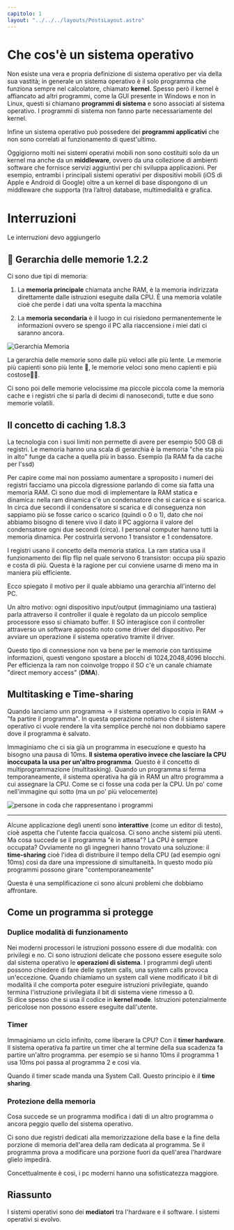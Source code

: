 ```yaml
---
capitolo: 1
layout: "../../../layouts/PostsLayout.astro"
---
```


# Che cos'è un sistema operativo

Non esiste una vera e propria definizione di sistema operativo per via della sua vastità; in generale
un sistema operativo è il solo programma che funziona sempre nel calcolatore, chiamato **kernel**.
Spesso però il kernel è affiancato ad altri programmi, come la GUI presente in Windows e non in Linux, questi si chiamano
**programmi di sistema** e sono associati al sistema operativo. I programmi di sistema non fanno parte necessariamente del kernel.

Infine un sistema operativo può possedere dei **programmi applicativi** che non sono correlati al funzionamento di quest'ultimo.

Oggigiorno molti nei sistemi operativi mobili non sono costituiti solo da un kernel ma anche da un **middleware**, ovvero da una collezione
di ambienti software che fornisce servizi aggiuntivi per chi
sviluppa applicazioni. Per esempio, entrambi i principali sistemi operativi per dispositivi mobili (iOS di Apple e Android di Google) oltre a un kernel di base dispongono di un middleware che supporta (tra l’altro) database, multimedialità e grafica.

# Interruzioni

Le interruzioni devo aggiungerlo

## 📝 Gerarchia delle memorie 1.2.2

Ci sono due tipi di memoria:

1. La **memoria principale** chiamata anche RAM, è la memoria indirizzata direttamente dalle istruzioni eseguite dalla CPU. È una memoria volatile cioè che perde i dati una volta spenta la macchina

2. La **memoria secondaria** è il luogo in cui risiedono permanentemente le informazioni ovvero se spengo il PC alla riaccensione i miei dati ci saranno ancora.

![Gerarchia Memoria](https://storage.googleapis.com/pubblico-sito-edoardo/gerarchia.png)

La gerarchia delle memorie sono dalle più veloci alle più lente. Le memorie più capienti sono più lente 🐌, le memorie veloci sono meno capienti e più costose🤑🫰.

Ci sono poi delle memorie velocissime ma piccole piccola come la memoria cache e i registri che si parla di decimi di nanosecondi, tutte e due sono memorie volatili.

## Il concetto di caching 1.8.3

La tecnologia con i suoi limiti non permette di avere per esempio 500 GB di registri.
Le memoria hanno una scala di gerarchia è la memoria "che sta più in alto" funge da cache a quella più in basso. Esempio (la RAM fa da cache per l'ssd)

Per capire come mai non possiamo aumentare a sproposito i numeri dei registri facciamo una piccola digressione parlando di come sia fatta una memoria RAM.
Ci sono due modi di implementare la RAM statica e dinamica:
nella ram dinamica c'è un condensatore che si carica e si scarica. In circa due secondi il condensatore si scarica e di conseguenza non sappiamo più se fosse carico o scarico (quindi o 0 o 1), dato che noi abbiamo bisogno di tenere vivo il dato il PC aggiorna il valore del condensatore ogni due secondi (circa). I personal computer hanno tutti la memoria dinamica. Per costruirla servono 1 transistor e 1 condensatore.

I registri usano il concetto della memoria statica. La ram statica usa il funzionamento dei flip flip nel quale servono 6 transistor: occupa più spazio e costa di più. Questa è la ragione per cui conviene usarne di meno ma in maniera più efficiente.

Ecco spiegato il motivo per il quale abbiamo una gerarchia all'interno del PC.

Un altro motivo: ogni dispositivo input/output (immaginiamo una tastiera) parla attraverso il controller il quale è regolato da un piccolo semplice processore esso si chiamato buffer. Il SO interagisce con il controller attraverso un software apposito noto come driver del dispositivo.
Per avviare un operazione il sistema operativo tramite il driver.

Questo tipo di connessione non va bene per le memorie con tantissime informazioni, questi vengono spostare a blocchi di 1024,2048,4096 blocchi. Per efficienza la ram non coinvolge troppo il SO c'è un canale chiamate "direct memory access" (**DMA**).

## Multitasking e Time-sharing

Quando lanciamo unn programma -> il sistema operativo lo copia in RAM -> "fa partire il programma". In questa operazione notiamo che il sistema operativo ci vuole rendere la vita semplice perché noi non dobbiamo sapere dove il programma è salvato.

Immaginiamo che ci sia già un programma in esecuzione e questo ha bisogno una pausa di 10ms. **Il sistema operativo invece che lasciare la CPU inoccupata la usa per un'altro programma**. Questo è il concetto di multiprogrammazione (multitasking). Quando un programma si ferma temporaneamente, il sistema operativa ha già in RAM un altro programma a cui assegnare la CPU. Come se ci fosse una coda per la CPU. Un po' come nell'immagine qui sotto (ma un po' più velocemente)

![persone in coda che rappresentano i programmi](https://c.tenor.com/9QhYEwBkNwYAAAAd/line-up-kasabian.gif)

---

Alcune applicazione degli unenti sono **interattive** (come un editor di testo), cioè aspetta che l'utente faccia qualcosa. Ci sono anche sistemi più utenti. Ma cosa succede se il programma "è in attesa"? La CPU è sempre occupata?
Ovviamente no gli ingegneri hanno trovato una soluzione: il **time-sharing** cioè l'idea di distribuire il tempo della CPU (ad esempio ogni 10ms) così da dare una impressione di simultaneità. In questo modo più programmi possono girare "contemporaneamente"

Questa è una semplificazione ci sono alcuni problemi che dobbiamo affrontare.

## Come un programma si protegge

### Duplice modalità di funzionamento

Nei moderni processori le istruzioni possono essere di due modalità: con privilegi e no. Ci sono istruzioni delicate che possono essere eseguite solo dal sistema operativo le **operazioni di sistema**. I programmi degli utenti possono chiedere di fare delle system calls, una system calls provoca un'eccezione.
Quando chiamiamo un system call viene modificato il bit di modalità il che comporta poter eseguire istruzioni privilegiate, quando termina l'istruzione privilegiata il bit di sistema viene rimesso a 0. <br/>
Si dice spesso che si usa il codice in **kernel mode**. Istruzioni potenzialmente pericolose non possono essere eseguite dall'utente.

### Timer

Immaginiamo un ciclo infinito, come liberare la CPU? Con il **timer hardware**. Il sistema operativa fa partire un timer che al termine della sua scadenza fa partire un'altro programma. per esempio se si hanno 10ms il programma 1 usa 10ms poi passa al programma 2 e così via.

Quando il timer scade manda una System Call. Questo principio è il **time sharing**.

### Protezione della memoria

Cosa succede se un programma modifica i dati di un altro programma o ancora peggio quello del sistema operativo.

Ci sono due registri dedicati alla memorizzazione della base e la fine della porzione di memoria dell'area della ram dedicata al programma. Se il programma prova a modificare una porzione fuori da quell'area l'hardware glielo impedirà.

Concettualmente è così, i pc moderni hanno una sofisticatezza maggiore.

## Riassunto

I sistemi operativi sono dei **mediatori** tra l'hardware e il software. I sistemi operativi si evolvo.
